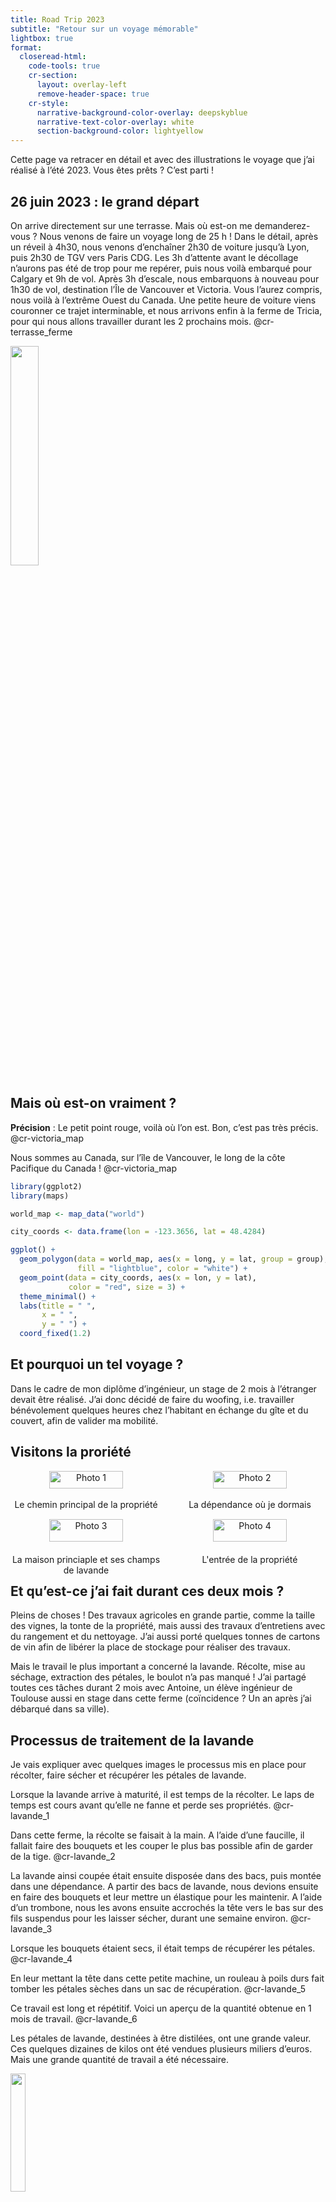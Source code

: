 ```yaml
---
title: Road Trip 2023 
subtitle: "Retour sur un voyage mémorable"
lightbox: true
format:
  closeread-html:
    code-tools: true
    cr-section:
      layout: overlay-left
      remove-header-space: true
    cr-style:
      narrative-background-color-overlay: deepskyblue
      narrative-text-color-overlay: white
      section-background-color: lightyellow
---
```


```{=html}
<style>
  .cr-section.overlay-left {
    background-color: white;
  }

  .cr-section.overlay-left .narrative-col .narrative {
    font-size: 1.1em;
    background-color: #3a79aa;
    color: #f1f1f1;
    padding: 0.6em 0.8em;
    border-radius: 1;
    backdrop-filter: blur(10px);
  }

  .cr-section.overlay-left .narrative-col .narrative a {
    background-color: #3a79aa;
    color: #f1f1f1;
  }

  img.full-width {
  width: 100%;
  height: auto;
}
</style>
```

Cette page va retracer en détail et avec des illustrations le voyage que j'ai réalisé à l'été 2023. Vous êtes prêts ? C'est parti ! 

## 26 juin 2023 : le grand départ

::::{.cr-section}

:::{.progress-block}

On arrive directement sur une terrasse. Mais où est-on me demanderez-vous ? Nous venons de faire un voyage long de 25 h ! Dans le détail, après un réveil à 4h30, nous venons d'enchaîner 2h30 de voiture jusqu'à Lyon, puis 2h30 de TGV vers Paris CDG. Les 3h d'attente avant le décollage n'aurons pas été de trop pour me repérer, puis nous voilà embarqué pour Calgary et 9h de vol. Après 3h d'escale, nous embarquons à nouveau pour 1h30 de vol, destination l'Île de Vancouver et Victoria. Vous l'aurez compris, nous voilà à l'extrême Ouest du Canada. Une petite heure de voiture viens couronner ce trajet interminable, et nous arrivons enfin à la ferme de Tricia, pour qui nous allons travailler durant les 2 prochains mois. [@cr-terrasse_ferme]{pan-to="50%,0%"}

:::

:::{#cr-terrasse_ferme}
![](img/20230628_092803.jpg){width=30%}
:::

::::

## Mais où est-on vraiment ?   


::::{.cr-section}



**Précision** : Le petit point rouge, voilà où l'on est. Bon, c'est pas très précis. [@cr-victoria_map]{pan-to="30%,-5%" scale-by="1.0"} 

Nous sommes au Canada, sur l'île de Vancouver, le long de la côte Pacifique du Canada ! [@cr-victoria_map]{pan-to="120%,65%" scale-by="4.0"}



:::{#cr-victoria_map}
```r
library(ggplot2)
library(maps)

world_map <- map_data("world")

city_coords <- data.frame(lon = -123.3656, lat = 48.4284)

ggplot() +
  geom_polygon(data = world_map, aes(x = long, y = lat, group = group),
               fill = "lightblue", color = "white") +
  geom_point(data = city_coords, aes(x = lon, y = lat),
             color = "red", size = 3) +
  theme_minimal() +
  labs(title = " ",
       x = " ",
       y = " ") +
  coord_fixed(1.2)
```
:::

::::

## Et pourquoi un tel voyage ? 

Dans le cadre de mon diplôme d'ingénieur, un stage de 2 mois à l'étranger devait être réalisé. J'ai donc décidé de faire du woofing, i.e. travailler bénévolement quelques heures chez l'habitant en échange du gîte et du couvert, afin de valider ma mobilité. 

## Visitons la proriété

:::{#cr-grille_images}

```{=html}
<div style="display: grid; grid-template-columns: 1fr 1fr; gap: 20px; text-align: center;">

  <div>
    <img src="img/20230713_193206.jpg" alt="Photo 1" style="width: 70%; border-radius: 8px;">
    <p style="margin-top: 5px; font-size: 14px;">Le chemin principal de la propriété</p>
  </div>
  <div>
    <img src="img/20230703_111009.jpg" alt="Photo 2" style="width: 70%; border-radius: 8px;">
    <p style="margin-top: 5px; font-size: 14px;">La dépendance où je dormais</p>
  </div>
  <div>
    <img src="img/20230712_103606.jpg" alt="Photo 3" style="width: 70%; border-radius: 8px;">
    <p style="margin-top: 5px; font-size: 14px;">La maison princiaple et ses champs de lavande</p>
  </div>
  <div>
    <img src="img/20230728_185626.jpg" alt="Photo 4" style="width: 70%; border-radius: 8px;">
    <p style="margin-top: 5px; font-size: 14px;">L'entrée de la propriété</p>
  </div>

</div>
```

:::

## Et qu'est-ce j'ai fait durant ces deux mois ? 

Pleins de choses ! Des travaux agricoles en grande partie, comme la taille des vignes, la tonte de la propriété, mais aussi des travaux d'entretiens avec du rangement et du nettoyage. J'ai aussi porté quelques tonnes de cartons de vin afin de libérer la place de stockage pour réaliser des travaux. 

Mais le travail le plus important a concerné la lavande. Récolte, mise au séchage, extraction des pétales, le boulot n'a pas manqué ! J'ai partagé toutes ces tâches durant 2 mois avec Antoine, un élève ingénieur de Toulouse aussi en stage dans cette ferme (coïncidence ? Un an après j'ai débarqué dans sa ville).

## Processus de traitement de la lavande

Je vais expliquer avec quelques images le processus mis en place pour récolter, faire sécher et récupérer les pétales de lavande. 

::::{.cr-section}

Lorsque la lavande arrive à maturité, il est temps de la récolter. Le laps de temps est cours avant qu'elle ne fanne et perde ses propriétés. [@cr-lavande_1]{pan-to="50%,0%"}

Dans cette ferme, la récolte se faisait à la main. A l'aide d'une faucille, il fallait faire des bouquets et les couper le plus bas possible afin de garder de la tige. [@cr-lavande_2]{pan-to="50%,0%"}

La lavande ainsi coupée était ensuite disposée dans des bacs, puis montée dans une dépendance. A partir des bacs de lavande, nous devions ensuite en faire des bouquets et leur mettre un élastique pour les maintenir. A l'aide d'un trombone, nous les avons ensuite accrochés la tête vers le bas sur des fils suspendus pour les laisser sécher, durant une semaine environ. [@cr-lavande_3]{pan-to="50%,0%"}

Lorsque les bouquets étaient secs, il était temps de récupérer les pétales. [@cr-lavande_4]{pan-to="50%,0%"}

En leur mettant la tête dans cette petite machine, un rouleau à poils durs fait tomber les pétales sèches dans un sac de récupération. [@cr-lavande_5]{pan-to="50%,0%"}

Ce travail est long et répétitif. Voici un aperçu de la quantité obtenue en 1 mois de travail. [@cr-lavande_6]{pan-to="50%,0%"}

Les pétales de lavande, destinées à être distilées, ont une grande valeur. Ces quelques dizaines de kilos ont été vendues plusieurs miliers d'euros. Mais une grande quantité de travail a été nécessaire. 

:::{#cr-lavande_1}
![](img/Snapchat-899455857.jpg){width=22%}
:::

:::{#cr-lavande_2}
![](img/Snapchat-503389266.jpg){width=22%}
:::

:::{#cr-lavande_3}
![](img/Snapchat-516525400.jpg){width=22%}
:::

:::{#cr-lavande_4}
![](img/Snapchat-718324342.jpg){width=22%}
:::

:::{#cr-lavande_5}
![](img/Snapchat-459962270.jpg){width=22%}
:::

:::{#cr-lavande_6}
![](img/Snapchat-108980200.jpg){width=22%}
:::

::::
